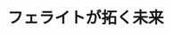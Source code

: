 ﻿---
title: "フェライトが拓く未来"
category: "工学院"
vol: 60
interviewee: "阿部・中川 "
url: ""
tags: []
pdf: "60-1.pdf"
career: ""
preface: "東工大で発明されたことで有名な磁性材料フェライト。阿部・中川（貴）は、そのフェライトを用いた新たな技術の開発に日々取り組んでいる。"
---
